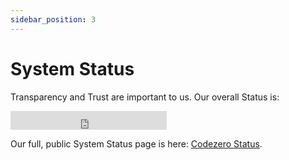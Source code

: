 ```yaml
---
sidebar_position: 3
---
```


# System Status

Transparency and Trust are important to us. Our overall Status is:

<iframe src="https://status.codezero.io/badge?theme=light" width="250" height="30" frameborder="0" scrolling="no"></iframe>

Our full, public System Status page is here: [Codezero Status](https://status.codezero.io).

